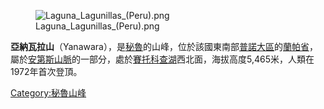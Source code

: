 [[Image:Laguna_Lagunillas_(Peru).png|right]]

{{Coord|15|22|6|S|70|40|46|W|display=title}}

'''亞納瓦拉山'''（Yanawara），是[[秘魯|秘魯]]的山峰，位於該國東南部[[普諾大區|普諾大區]]的[[蘭帕省|蘭帕省]]，屬於[[安第斯山脈|安第斯山脈]]的一部分，處於[[賽托科查湖|賽托科查湖]]西北面，海拔高度5,465米，人類在1972年首次登頂。

{{Peru-geo-stub}}
[[Category:秘魯山峰|Category:秘魯山峰]]
